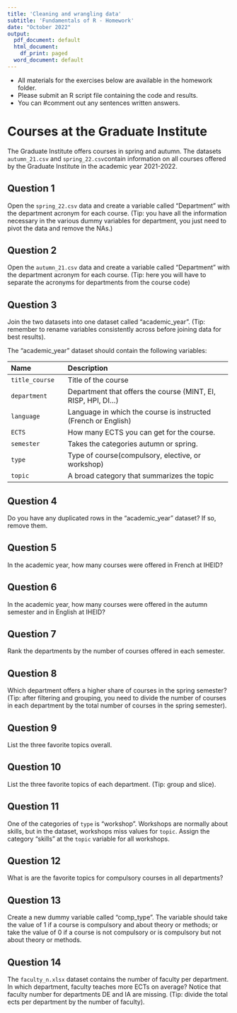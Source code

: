 ```yaml
---
title: 'Cleaning and wrangling data'
subtitle: 'Fundamentals of R - Homework'
date: "October 2022"
output:
  pdf_document: default
  html_document:
    df_print: paged
  word_document: default
---
```


- All materials for the exercises below are available in the homework folder.
- Please submit an R script file containing the code and results.
- You can #comment out any sentences written answers.

# Courses at the Graduate Institute

The Graduate Institute offers courses in spring and autumn.
The datasets `autumn_21.csv` and `spring_22.csv`contain information on all courses offered by the Graduate Institute in the academic year 2021-2022. 

## Question 1

Open the `spring_22.csv` data and create a variable called "Department" with the department acronym for each course. (Tip: you have all the information necessary in the various dummy variables for department, you just need to pivot the data and remove the NAs.)

## Question 2

Open the `autumn_21.csv` data and create a variable called "Department" with the department acronym for each course. (Tip: here you will have to separate the acronyms for departments from the course code)

## Question 3

Join the two datasets into one dataset called "academic_year".
(Tip: remember to rename variables consistently across before joining data for best results).

The "academic_year" dataset should contain the following variables:

--------------------------------------------------------------------------------
 Name                 Description
 -------------------- ----------------------------------------------------------
 `title_course`       Title of the course
 
 `department`         Department that offers the course (MINT, EI, RISP, HPI, DI...)
 
 `language`           Language in which the course is instructed (French or English)
 
 `ECTS`               How many ECTS you can get for the course.
 
 `semester`           Takes the categories autumn or spring.
 
  `type`              Type of course(compulsory, elective, or workshop)
  
  `topic`             A broad category that summarizes the topic
-----------------------------------------------------------------------------------

## Question 4

Do you have any duplicated rows in the "academic_year" dataset? If so, remove them.

## Question 5

In the academic year, how many courses were offered in French at IHEID?

## Question 6

In the academic year, how many courses were offered in the autumn semester and in English at IHEID?
 
## Question 7

Rank the departments by the number of courses offered in each semester.

## Question 8

Which department offers a higher share of courses in the spring semester?
(Tip: after filtering and grouping, you need to divide the number of courses in each department by the total number of courses in the spring semester).

## Question 9

List the three favorite topics overall.

## Question 10 

List the three favorite topics of each department.
(Tip: group and slice).

## Question 11

One of the categories of `type` is "workshop".
Workshops are normally about skills,
but in the dataset, workshops miss values for `topic`.
Assign the category "skills" at the `topic` variable for all workshops.

## Question 12

What is are the favorite topics for compulsory courses in all departments?

## Question 13

Create a new dummy variable called "comp_type".
The variable should take the value of 1 if a course is compulsory and about theory or methods; or take the value of 0 if a course is not compulsory or is compulsory but not about theory or methods.

## Question 14

The `faculty_n.xlsx` dataset contains the number of faculty per department.
In which department, faculty teaches more ECTs on average?
Notice that faculty number for departments DE and IA are missing.
(Tip: divide the total ects per department by the number of faculty).
